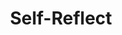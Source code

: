 ---
title: Self-Reflect
url: https://thenukasiva.me
caption: A responsive personal website to showcase my experiences, projects and a blog! Built with Next.js and Typescript. 
preview: /img/pwv2.jpg
tags: [Next.js, Typescript, Styled-Components, Styled-System, Vercel]
---